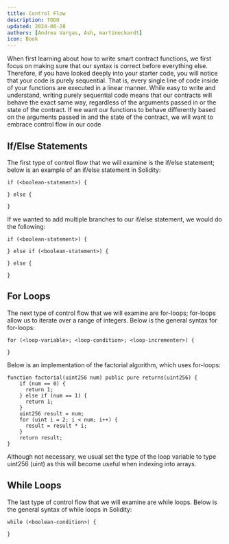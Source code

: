 ```yaml
---
title: Control Flow
description: TODO
updated: 2024-06-28
authors: [Andrea Vargas, Ash, martineckardt]
icon: Book
---
```


When first learning about how to write smart contract functions, we first focus on making sure that our syntax is correct before everything else. Therefore, if you have looked deeply into your starter code, you will notice that your code is purely sequential. That is, every single line of code inside of your functions are executed in a linear manner. While easy to write and understand, writing purely sequential code means that our contracts will behave the exact same way, regardless of the arguments passed in or the state of the contract. If we want our functions to behave differently based on the arguments passed in and the state of the contract, we will want to embrace control flow in our code
## If/Else Statements
The first type of control flow that we will examine is the if/else statement; below is an example of an if/else statement in Solidity:
```solidity
if (<boolean-statement>) {
    
} else {
  
}
```
If we wanted to add multiple branches to our if/else statement, we would do the following:

```solidity
if (<boolean-statement>) {
    
} else if (<boolean-statement>) {
       
} else {
  
}
```

## For Loops
The next type of control flow that we will examine are for-loops; for-loops allow us to iterate over a range of integers. Below is the general syntax for for-loops:

```solidity
for (<loop-variable>; <loop-condition>; <loop-incrementer>) {
  
}
```

Below is an implementation of the factorial algorithm, which uses for-loops:

```solidity
function factorial(uint256 num) public pure returns(uint256) {
    if (num == 0) {
      return 1;
    } else if (num == 1) {
      return 1;
    }
    uint256 result = num;
    for (uint i = 2; i < num; i++) {
      result = result * i;
    }
    return result;
}
```
Although not necessary, we usual set the type of the loop variable to type uint256 (uint) as this will become useful when indexing into arrays.
## While Loops
The last type of control flow that we will examine are while loops. Below is the general syntax of while loops in Solidity:
```solidity
while (<boolean-condition>) {
       
}
```